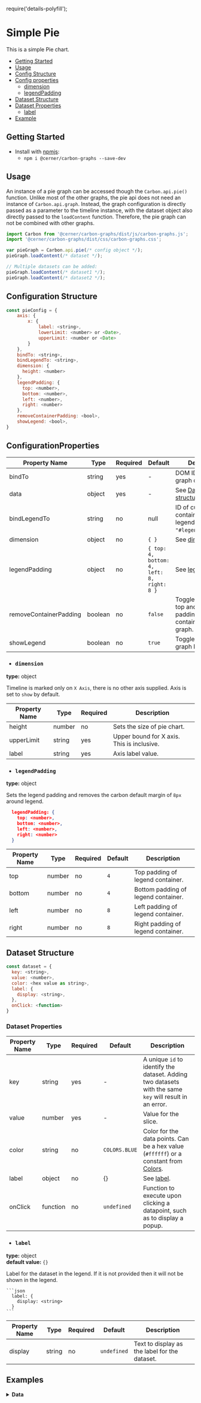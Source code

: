 require('details-polyfill');

# Simple Pie
This is a simple Pie chart.

-   [Getting Started](#getting-started)
-   [Usage](#usage)
-   [Config Structure](#configuration-structure)
-   [Config properties](#configuration-properties)
    -   [dimension](#dimension)
    -   [legendPadding](#legendpadding)
-   [Dataset Structure](#dataset-structure)
-   [Dataset Properties](#dataset-properties)
    -   [label](#label)
-   [Example](#examples)


## Getting Started

- Install with [npmjs](https://www.npmjs.com):
  - `npm i @cerner/carbon-graphs --save-dev`

## Usage

An instance of a pie graph can be accessed though the `Carbon.api.pie()` function. 
Unlike most of the other graphs, the pie api does not need an instance of `Carbon.api.graph`.
Instead, the graph configuration is directly passed as a parameter to the timeline instance, 
with the dataset object also directly passed to the `loadContent` function.
Therefore, the pie graph can not be combined with other graphs.

```js
import Carbon from '@cerner/carbon-graphs/dist/js/carbon-graphs.js';
import '@cerner/carbon-graphs/dist/css/carbon-graphs.css';

var pieGraph = Carbon.api.pie(/* config object */);
pieGraph.loadContent(/* dataset */);

// Multiple datasets can be added:
pieGraph.loadContent(/* dataset1 */);
pieGraph.loadContent(/* dataset2 */);
```

## Configuration Structure
```js
const pieConfig = {
    axis: {
        x: {
            label: <string>,
            lowerLimit: <number> or <Date>,
            upperLimit: <number or <Date>
        }
    },
    bindTo: <string>,
    bindLegendTo: <string>,
    dimension: { 
      height: <number>
    },
    legendPadding: { 
      top: <number>, 
      bottom: <number>, 
      left: <number>, 
      right: <number> 
    },
    removeContainerPadding: <bool>,
    showLegend: <bool>,
}
```
## ConfigurationProperties

| Property Name          | Type    | Required | Default                                    | Description                                                               |
|------------------------|---------|----------|--------------------------------------------|---------------------------------------------------------------------------|
| bindTo                 | string  | yes      | -                                          | DOM ID to bind the graph container to.                                    |
| data                   | object  | yes      | -                                          | See [Dataset-structure](#dataset-structure).                              |
| bindLegendTo           | string  | no       | null                                       | ID of custom container to bind legend to (Example: `"#legendContainer"`). |
| dimension              | object  | no       | `{ }`                                      | See [dimension](#dimension).                                              |
| legendPadding          | object  | no       | `{ top: 4, bottom: 4, left: 8, right: 8 }` | See [legendPadding](#legendpadding).                                      |
| removeContainerPadding | boolean | no       | `false`                                    | Toggle to remove top and bottom padding of the container for the graph.   |
| showLegend             | boolean | no       | `true`                                     | Toggle to show graph legend.                                              |

- ### `dimension`
**type:** object  

Timeline is marked only on `X Axis`, there is no other axis supplied. Axis is set to `show` by default.

| Property Name | Type   | Required | Description                                |
|---------------|--------|----------|--------------------------------------------|
| height        | number | no       | Sets the size of pie chart.                |
| upperLimit    | string | yes      | Upper bound for X axis. This is inclusive. |
| label         | string | yes      | Axis label value.                          |


- ### `legendPadding`
**type:** object  

  Sets the legend padding and removes the carbon default margin of `8px` around legend.

  ```json
    legendPadding: { 
      top: <number>, 
      bottom: <number>, 
      left: <number>, 
      right: <number> 
    }
  ```
  | Property Name | Type   | Required | Default | Description                         |
  |---------------|--------|----------|---------|-------------------------------------|
  | top           | number | no       | `4`     | Top padding of legend container.    |
  | bottom        | number | no       | `4`     | Bottom padding of legend container. |
  | left          | number | no       | `8`     | Left padding of legend container.   |
  | right         | number | no       | `8`     | Right padding of legend container.  |


## Dataset Structure

```js
const dataset = {
  key: <string>,
  value: <number>,
  color: <hex value as string>,
  label: {
    display: <string>,
  },
  onClick: <function>
}
``` 

### Dataset Properties 

| Property Name | Type     | Required | Default       | Description                                                                                                                                |
|---------------|----------|----------|---------------|--------------------------------------------------------------------------------------------------------------------------------------------|
| key           | string   | yes      | -             | A unique `id` to identify the dataset. Adding two datasets with the same `key` will result in an error.                                    |
| value         | number   | yes      | -             | Value for the slice.                                                                                                                       |
| color         | string   | no       | `COLORS.BLUE` | Color for the data points. Can be a hex value (`#ffffff`) or a constant from [Colors](../getting-started/graph-core/documentation/Colors). |
| label         | object   | no       | {}            | See [label](#label).                                                                                                                       |
| onClick       | function | no       | `undefined`   | Function to execute upon clicking a datapoint, such as to display a popup.                                                                 |


- ### `label`
**type:** object  
**default value:** `{}`

  Label for the dataset in the legend. If it is not provided then it will not be shown in the legend. 

    ```json
      label: {
        display: <string>
      }
    ```

  | Property Name | Type   | Required | Default     | Description                                   |
  |---------------|--------|----------|-------------|-----------------------------------------------|
  | display       | string | no       | `undefined` | Text to display as the label for the dataset. |


## Examples
<PieChart />

<details>
<summary style={{fontSize: 24 }}>
<b>Data</b>
</summary>

### Graph Config object
<GraphConfig />

### Data object
#### Dataset 1
<DataObject1 />

#### Dataset 2
<DataObject2 />

#### Dataset 3
<DataObject3 />
</details>
